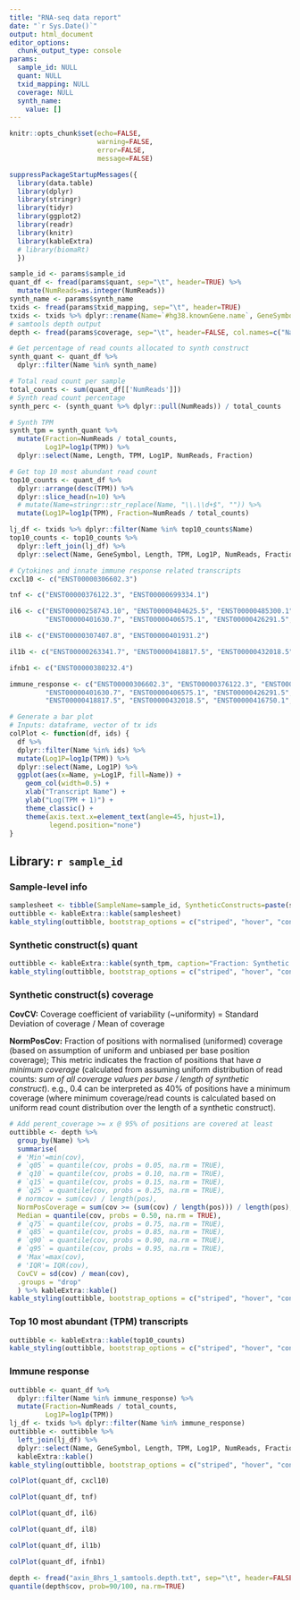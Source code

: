 ```yaml
---
title: "RNA-seq data report"
date: "`r Sys.Date()`"
output: html_document
editor_options: 
  chunk_output_type: console
params:
  sample_id: NULL
  quant: NULL
  txid_mapping: NULL
  coverage: NULL
  synth_name: 
    value: []
---
```


```r
knitr::opts_chunk$set(echo=FALSE,
                      warning=FALSE,
                      error=FALSE,
                      message=FALSE)

suppressPackageStartupMessages({
  library(data.table)
  library(dplyr)
  library(stringr)
  library(tidyr)
  library(ggplot2)
  library(readr)
  library(knitr)
  library(kableExtra)
  # library(biomaRt)
  })
```

```r
sample_id <- params$sample_id
quant_df <- fread(params$quant, sep="\t", header=TRUE) %>% 
  mutate(NumReads=as.integer(NumReads))
synth_name <- params$synth_name
txids <- fread(params$txid_mapping, sep="\t", header=TRUE)
txids <- txids %>% dplyr::rename(Name=`#hg38.knownGene.name`, GeneSymbol=hg38.kgXref.geneSymbol) %>% dplyr::select(Name, GeneSymbol)
# samtools depth output
depth <- fread(params$coverage, sep="\t", header=FALSE, col.names=c("Name", "pos", "cov"))
```

```r
# Get percentage of read counts allocated to synth construct
synth_quant <- quant_df %>% 
  dplyr::filter(Name %in% synth_name)

# Total read count per sample
total_counts <- sum(quant_df[['NumReads']])
# Synth read count percentage
synth_perc <- (synth_quant %>% dplyr::pull(NumReads)) / total_counts

# Synth TPM
synth_tpm = synth_quant %>% 
  mutate(Fraction=NumReads / total_counts,
         Log1P=log1p(TPM)) %>%
  dplyr::select(Name, Length, TPM, Log1P, NumReads, Fraction)

# Get top 10 most abundant read count
top10_counts <- quant_df %>%
  dplyr::arrange(desc(TPM)) %>%
  dplyr::slice_head(n=10) %>%
  # mutate(Name=stringr::str_replace(Name, "\\.\\d+$", "")) %>%
  mutate(Log1P=log1p(TPM), Fraction=NumReads / total_counts)

lj_df <- txids %>% dplyr::filter(Name %in% top10_counts$Name)
top10_counts <- top10_counts %>% 
  dplyr::left_join(lj_df) %>%
  dplyr::select(Name, GeneSymbol, Length, TPM, Log1P, NumReads, Fraction)

# Cytokines and innate immune response related transcripts
cxcl10 <- c("ENST00000306602.3")

tnf <- c("ENST00000376122.3", "ENST00000699334.1")

il6 <- c("ENST00000258743.10", "ENST00000404625.5", "ENST00000485300.1", "ENST00000407492.5",
         "ENST00000401630.7", "ENST00000406575.1", "ENST00000426291.5", "ENST00000401651.5")

il8 <- c("ENST00000307407.8", "ENST00000401931.2")

il1b <- c("ENST00000263341.7", "ENST00000418817.5", "ENST00000432018.5", "ENST00000416750.1")

ifnb1 <- c("ENST00000380232.4")

immune_response <- c("ENST00000306602.3", "ENST00000376122.3", "ENST00000699334.1", "ENST00000258743.10", "ENST00000404625.5", "ENST00000485300.1", "ENST00000407492.5",
         "ENST00000401630.7", "ENST00000406575.1", "ENST00000426291.5", "ENST00000401651.5", "ENST00000307407.8", "ENST00000401931.2", "ENST00000263341.7", 
         "ENST00000418817.5", "ENST00000432018.5", "ENST00000416750.1", "ENST00000380232.4")
```

```r
# Generate a bar plot
# Inputs: dataframe, vector of tx ids
colPlot <- function(df, ids) {
  df %>% 
  dplyr::filter(Name %in% ids) %>% 
  mutate(Log1P=log1p(TPM)) %>% 
  dplyr::select(Name, Log1P) %>% 
  ggplot(aes(x=Name, y=Log1P, fill=Name)) +
    geom_col(width=0.5) +
    xlab("Transcript Name") +
    ylab("Log(TPM + 1)") +
    theme_classic() +
    theme(axis.text.x=element_text(angle=45, hjust=1),
          legend.position="none") 
}
```

## Library: `r sample_id`

### Sample-level info

```r
samplesheet <- tibble(SampleName=sample_id, SyntheticConstructs=paste(synth_name, collapse=", "), ReadCount=total_counts)
outtibble <- kableExtra::kable(samplesheet)
kable_styling(outtibble, bootstrap_options = c("striped", "hover", "condensed", "responsive"))
```

### Synthetic construct(s) quant

```r
outtibble <- kableExtra::kable(synth_tpm, caption="Fraction: Synthetic read count / Total reads")
kable_styling(outtibble, bootstrap_options = c("striped", "hover", "condensed", "responsive"))
```

### Synthetic construct(s) coverage

**CovCV:** Coverage coefficient of variability (~uniformity) = Standard Deviation of coverage / Mean of coverage

**NormPosCov:** Fraction of positions with normalised (uniformed) coverage (based on assumption of uniform and unbiased per base position coverage); This metric indicates the fraction of positions that have *a minimum coverage* (calculated from assuming uniform distribution of read counts: *sum of all coverage values per base / length of synthetic construct*). e.g., 0.4 can be interpreted as 40% of positions have a minimum coverage (where minimum coverage/read counts is calculated based on uniform read count distribution over the length of a synthetic construct).

```r
# Add perent_coverage >= x @ 95% of positions are covered at least 
outtibble <- depth %>% 
  group_by(Name) %>%
  summarise(
  # 'Min'=min(cov),
  # `q05` = quantile(cov, probs = 0.05, na.rm = TRUE),
  # `q10` = quantile(cov, probs = 0.10, na.rm = TRUE),
  # `q15` = quantile(cov, probs = 0.15, na.rm = TRUE),
  # `q25` = quantile(cov, probs = 0.25, na.rm = TRUE),
  # normcov = sum(cov) / length(pos),
  NormPosCoverage = sum(cov >= (sum(cov) / length(pos))) / length(pos),
  Median = quantile(cov, probs = 0.50, na.rm = TRUE),
  # `q75` = quantile(cov, probs = 0.75, na.rm = TRUE),
  # `q85` = quantile(cov, probs = 0.85, na.rm = TRUE),
  # `q90` = quantile(cov, probs = 0.90, na.rm = TRUE),
  # `q95` = quantile(cov, probs = 0.95, na.rm = TRUE),
  # 'Max'=max(cov),
  # 'IQR'= IQR(cov),
  CovCV = sd(cov) / mean(cov),
  .groups = "drop"
  ) %>% kableExtra::kable()
kable_styling(outtibble, bootstrap_options = c("striped", "hover", "condensed", "responsive"))
```

### Top 10 most abundant (TPM) transcripts

```r
outtibble <- kableExtra::kable(top10_counts)
kable_styling(outtibble, bootstrap_options = c("striped", "hover", "condensed", "responsive"))
```

### Immune response

```r
outtibble <- quant_df %>% 
  dplyr::filter(Name %in% immune_response) %>% 
  mutate(Fraction=NumReads / total_counts,
         Log1P=log1p(TPM))
lj_df <- txids %>% dplyr::filter(Name %in% immune_response)
outtibble <- outtibble %>% 
  left_join(lj_df) %>% 
  dplyr::select(Name, GeneSymbol, Length, TPM, Log1P, NumReads, Fraction) %>% 
  kableExtra::kable()
kable_styling(outtibble, bootstrap_options = c("striped", "hover", "condensed", "responsive"))
```

<!-- ### Immune response - CXCL10 -->

<!-- Directly correlated with activation of the IRF3 branch (i.e., lower Log1P TPM ~ minimal activation of the IRF3 branch). -->

```r
colPlot(quant_df, cxcl10)
```

<!-- ### Immune response - TNF -->

```r
colPlot(quant_df, tnf)
```

<!-- ### Immune response - IL6 -->

<!-- Directly correlated with activation of the IRF3 branch (i.e., lower Log1P TPM ~ minimal activation of the IRF3 branch). -->

```r
colPlot(quant_df, il6)
```

<!-- ### Immune response - IL8 -->

```r
colPlot(quant_df, il8)
```

<!-- ### Immune response - IL1B -->

<!-- Directly correlated with NF-κB pathway activation (i.e., lower Log1P TPM ~ minimal activation of NF-κB). -->

```r
colPlot(quant_df, il1b)
```

<!-- ### Immune response - IFNb1 -->

<!-- Directly correlated with NF-κB pathway activation (i.e., lower Log1P TPM ~ minimal activation of NF-κB). -->

```r
colPlot(quant_df, ifnb1)
```

```r
depth <- fread("axin_8hrs_1_samtools.depth.txt", sep="\t", header=FALSE, col.names = c("chr", "pos", "cov"))
quantile(depth$cov, prob=90/100, na.rm=TRUE)
```


